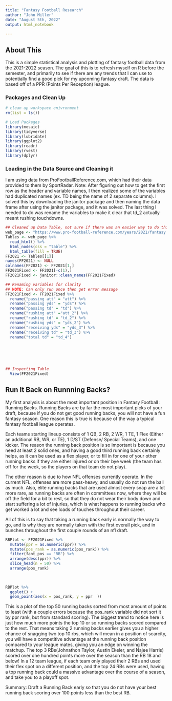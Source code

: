```yaml
---
title: "Fantasy Football Research"
author: "John Miller"
date: "August 5th, 2022"
output: html_notebook
  
---
```

## About This
 This is a simple statistical analysis and plotting of fantasy football data from the 2021-2022 season. The goal of this is to refresh myself on R before the semester, and primarily to see if there are any trends that I can use to potentially find a good pick for my upcoming fantasy draft. The data is based off of a PPR (Points Per Reception) league.


### Packages and Clean Up

```r
# clean up workspace enivronment
rm(list = ls())

# Load Packages
library(mosaic)
library(tidyverse)
library(lubridate)
library(ggplot2)
library(readr)
library(rvest)
library(dplyr)


```

### Loading in the Data Source and Cleaning it

I am using data from ProFootballReference.com, which had their data provided to them by SportRadar.
Note: After figuring out how to get the first row as the header and variable names, I then realized some of the variables had duplicated names (ex. TD being the name of 2 separate columns). I solved this by downloading the janitor package and then naming the data frame after using the janitor package, and it was solved. The last thing I needed to do was rename the variables to make it clear that td_2 actually meant rushing touchdowns.
```r
## Cleaned up Data Table, not sure if there was an easier way to do this
web_page <- "https://www.pro-football-reference.com/years/2021/fantasy.htm#fantasy::27"
Tables <- web_page %>%
  read_html() %>%
  html_nodes(css = "table") %>%
  html_table(fill = TRUE)
FF2021 <- Tables[[1]] 
names(FF2021) <- NULL
colnames(FF2021) <- FF2021[1,] 
FF2021Fixed <- FF2021[-c(1),]
FF2021Fixed <- janitor::clean_names(FF2021Fixed)

```


```r
## Renaming variables for clarity
## NOTE: Can only run once then get error message 
FF2021Fixed <- FF2021Fixed %>%
  rename("passing att" = "att") %>%
  rename("passing yds" = "yds") %>%
  rename("passing td" = "td") %>%
  rename("rushing att" ="att_2") %>%
  rename("rushing td" = "td_2") %>%
  rename("rushing yds" = "yds_2") %>%
  rename("receiving yds" = "yds_3") %>%
  rename("receiving td" = "td_3") %>%
  rename("total td" = "td_4")



  



```






```r
## Inspecting Table
  View(FF2021Fixed)
```



## Run It Back on Runnning Backs?

My first analysis is about the most important position in Fantasy Football : Running Backs. Running Backs are by far the most important picks of your draft, because if you do not get good running backs, you will not have a fun fantasy season. One reason this is true is because of the way a typical fantasy football league operates.

Each teams starting lineup consists of 1 QB, 2 RB, 2 WR, 1 TE, 1 Flex (Either an additional RB, WR, or TE), 1 D/ST (Defense/ Special Teams), and one kicker. The reason the running back position is so important is because you need at least 2 solid ones, and having a good third running back certainly helps, as it can be used as a flex player, or to fill in for one of your other running backs if they are either injured or on their bye week (the team has off for the week, so the players on that team do not play).

The other reason is due to how NFL offenses currently operate. In the current NFL, offenses are more pass-heavy, and usually do not run the ball as much. Also, elite running backs that are used almost every snap are a lot more rare, as running backs are often in committees now, where they will be off the field for a bit to rest, so that they do not wear their body down and start suffering a lot of injuries, which is what happens to running backs who get worked a lot and see loads of touches throughout their career. 

All of this is to say that taking a running back early is normally the way to go, and is why they are normally taken with the first overall pick, and in bunches throughout the first couple rounds of an nfl draft.


```r

RBPlot <- FF2021Fixed %>%
  mutate(ppr = as.numeric(ppr)) %>%
  mutate(pos_rank = as.numeric(pos_rank)) %>%
  filter(fant_pos == "RB") %>%
  arrange(desc(ppr)) %>%
  slice_head(n = 50) %>%
  arrange(pos_rank)
  
  
```

```r
RBPlot %>%
  ggplot() +
  geom_point(aes(x = pos_rank, y = ppr  ))


```
This is a plot of the top 50 running backs sorted from most amount of points to least (with a couple errors because the pos_rank variable did not sort it by ppr rank, but from standard scoring). The biggest trend to notice here is just how much more points the top 10 or so running backs scored compared to the rest. That means taking 2 running backs earlier gives you a higher chance of snagging two top 10 rbs, which will mean in a position of scarcity, you will have a competitive advantage at the running back position compared to your league mates, giving you an edge on winning the matchup. The top 3 RBs(Johnathon Taylor, Austin Ekeler, and Najee Harris) scored over one hundred points more over the season than the RB 18 and below! In a 12 team league, if each team only played their 2 RBs and used their flex spot on a different position, and the top 24 RBs were used, having a top running back could a massive advantage over the course of a season, and take you to a playoff spot.

Summary: Draft a Running Back early so that you do not have your best running back scoring over 100 points less than the best RB.

